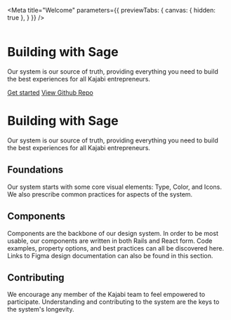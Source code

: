 
<Meta title="Welcome" parameters={{ previewTabs: { canvas: { hidden: true }, } }} />

<div class="docs-hero">
  <img src="" alt="" />
  <h1>Building with Sage</h1>
  <p>Our system is our source of truth, providing everything you need to build the best experiences for all Kajabi entrepreneurs.</p>
  <div>
    <a href="">Get started</a>
    <a href="">View Github Repo</a>
  </div>
</div>

# Building with Sage
Our system is our source of truth, providing everything you need to build the best experiences for all Kajabi entrepreneurs.

## Foundations
Our system starts with some core visual elements: Type, Color, and Icons. We also prescribe common practices for aspects of the system.

## Components
Components are the backbone of our design system. In order to be most usable, our components are written in both Rails and React form.
Code examples, property options, and best practices can all be discovered here. Links to Figma design documentation can also be found in this section.

## Contributing
We encourage any member of the Kajabi team to feel empowered to participate. Understanding and contributing to the system are the keys to the system's longevity.
